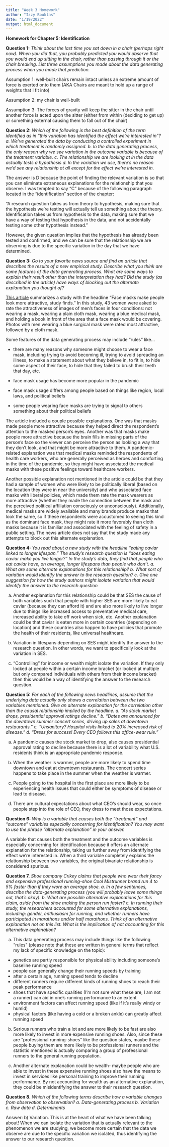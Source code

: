 ```yaml
---
title: "Week 3 Homework"
author: "Izzy Bouklas"
date: "1/19/2022"
output: html_document
---
```


**Homework for Chapter 5: Identification**


**Question 1:** _Think about the last time you sat down in a chair (perhaps right now). When you did that, you probably predicted you would observe that you would end up sitting in the chair, rather than passing through it or the chair breaking. List three assumptions you made about the data generating process when you made that prediction._

Assumption 1: well-built chairs remain intact unless an extreme amount of force is exerted onto them (AKA Chairs are meant to hold up a range of weights that I fit into)

Assumption 2: my chair is well-built 

Assumption 3: The forces of gravity will keep the sitter in the chair until another force is acted upon the sitter (either from within (deciding to get up) or something external causing them to fall out of the chair)


**Question 2:**	_Which of the following is the best definition of the term identified as in “this variation has identified the effect we’re interested in”?_
_a.	We’ve generated the data by conducting a controlled experiment in which treatment is randomly assigned._
_b.	In the data generating process, the only reason why we see variation in the outcome variable is because of the treatment variable._
_c.	The relationship we are looking at in the data actually tests a hypothesis_
_d.	In the variation we use, there’s no reason we’d see any relationship at all except for the effect we’re interested in. _
 
The answer is D because the point of finding the relevant variation is so that you can eliminate extraneous explanations for the relationship that you observe. I was tempted to say "C" because of the following paragraph located in the "identification" section of the chapter:

"A research question takes us from theory to hypothesis, making sure that the hypothesis we’re testing will actually tell us something about the theory. Identification takes us from hypothesis to the data, making sure that we have a way of testing that hypothesis in the data, and not accidentally testing some other hypothesis instead." 

However, the given question implies that the hypothesis has already been tested and confirmed, and we can be sure that the relationship we are observing is due to the specific variation in the day that we have determined. 
 
 
**Question 3:**	_Go to your favorite news source and find an article that describes the results of a new empirical study. Describe what you think are some features of the data generating process. What are some ways to explain their result other than the interpretation they had? Did the study (as described in the article) have ways of blocking out the alternate explanation you thought of?_ 

[This article](https://www.theguardian.com/world/2022/jan/13/face-masks-make-people-look-more-attractive-study-finds) summarizes a study with the headline "Face masks make people look more attractive, study finds." In this study, 43 women were asked to rate the attractiveness of images of men's faces in four conditions: not wearing a mask, wearing a plain cloth mask, wearing a blue medical mask, and holding a book in front of the area that a face mask would be covering. Photos with men wearing a blue surgical mask were rated most attractive, followed by a cloth mask. 

Some features of the data generating process may include "rules" like...

- there are many reasons why someone might choose to wear a face mask, including trying to avoid becoming ill, trying to avoid spreading an illness, to make a statement about what they believe in, to fit in, to hide some aspect of their face, to hide that they failed to brush their teeth that day, etc.

- face mask usage has become more popular in the pandemic 

- face mask usage differs among people based on things like region, local laws, and political beliefs

- some people wearing face masks are trying to signal to others something about their political beliefs


The article included a couple possible explanations. One was that masks made people more attractive because they helped direct the respondent's attention to the masked person's eyes. Another was that masks make people more attractive because the brain fills in missing parts of the person's face so the viewer can perceive the person as looking a way that they don't look, and that might be more attractive to them. A pandemic-related explanation was that medical masks reminded the respondents of health care workers, who are generally perceived as heroes and comforting in the time of the pandemic, so they might have associated the medical masks with these positive feelings toward healthcare workers. 

Another possible explanation not mentioned in the article could be that they had a sample of women who were likely to be politically liberal (based on the location they were in near the university) and who associated face masks with liberal policies, which made them rate the mask wearers as more attractive (whether they made the connection between the mask and the perceived political affiliation consciously or unconsciously). Additionally, medical masks are widely available and many brands produce masks that look the same, so if these respondents were accustomed to seeing this kind as the dominant face mask, they might rate it more favorably than cloth masks because it is familiar and associated with the feeling of safety in a public setting. The news article does not say that the study made any attempts to block out this alternate explanation. 

**Question 4:**	_You read about a new study with the headline “eating caviar linked to longer lifespan.” The study’s research question is “does eating caviar make you live longer?” In the study’s data, they find that people who eat caviar have, on average, longer lifespans than people who don’t. _
_a.	What are some alternate explanations for this relationship? _
_b.	What sort of variation would identify the answer to the research question? _
_c.	Give one suggestion for how the study authors might isolate variation that would identify the answer to the research question_

a) Another explanation for this relationship could be that SES the cause of both variables such that people with higher SES are more likely to eat caviar (because they can afford it) and are also more likely to live longer due to things like increased access to preventative medical care, increased ability to take off work when sick, etc. Another explanation could be that caviar is eaten more in certain countries (depending on location) and these countries also happen to have policies that promote the health of their residents, like universal healthcare. 

b) Variation in lifespans depending on SES might identify the answer to the research question. In other words, we want to specifically look at the variation in SES.

c) "Controlling" for income or wealth might isolate the variation. If they only looked at people within a certain income bracket (or looked at multiple but only compared individuals with others from their income bracket) then this would be a way of identifying the answer to the research question. 

**Question 5:**	_For each of the following news headlines, assume that the underlying data actually only shows a correlation between the two variables mentioned. Give an alternate explanation for the correlation other than the causal relationship implied by the headline. _
_a.	“As stock market drops, presidential approval ratings decline.”_
_b.	“Dates are announced for the downtown summer concert series, driving up sales at downtown restaurants.” _
_c.	“Unsanitary? Hospital visits linked to 20% increased risk of disease.” _
_d.	“Dress for success! Every CEO follows this office-wear rule.”_

a) A pandemic causes the stock market to drop, also causes presidential approval rating to decline because there is a lot of variability what U.S. residents think is an appropriate pandemic response. 

b) When the weather is warmer, people are more likely to spend time downtown and eat at downtown restaurants. The concert series happens to take place in the summer when the weather is warmer. 

c) People going to the hospital in the first place are more likely to be experiencing health issues that could either be symptoms of disease or lead to disease. 

d) There are cultural expectations about what CEO's should wear, so once people step into the role of CEO, they dress to meet those expectations. 

**Question 6:**	_Why is a variable that causes both the “treatment” and “outcome” variables especially concerning for identification? You may want to use the phrase “alternate explanation” in your answer._

A variable that causes both the treatment and the outcome variables is especially concerning for identification because it offers an alternate explanation for the relationship, taking us further away from identifying the effect we're interested in. When a third variable completely explains the relationship between two variables, the original bivariate relationship is considered spurious.

**Question 7.**	_Shoe company Crikey claims that people who wear their fancy and expensive professional running-shoe Cool Mistrunner brand run 4 to 5% faster than if they wore an average shoe. _
_a.	In a few sentences, describe the data-generating process (you will probably leave some things out, that’s okay). _
_b.	What are possible alternative explanations for this claim, aside from the shoe making the person run faster?_
_c.	In running their study, the researchers accounted for some alternative explanations, including: gender, enthusiasm for running, and whether runners have participated in marathons and/or half marathons. Think of an alternative explanation not on this list. What is the implication of not accounting for this alternative explanation?_

a) This data generating process may include things like the following "rules" (please note that these are written in general terms that reflect my lack of specific knowledge on the topic):
- genetics are partly responsible for physical ability including someone's baseline running speed
- people can generally change their running speeds by training 
- after a certain age, running speed tends to decline
- different runners require different kinds of running shoes to reach their peak performance
- shoes that have specific qualities (I'm not sure what these are, I am not a runner) can aid in one's running performance to an extent 
- environment factors can affect running speed (like if it's really windy or humid)
- physical factors (like having a cold or a broken ankle) can greatly affect running speed

b) Serious runners who train a lot and are more likely to be fast are also more likely to invest in more expensive running shoes. Also, since these are "professional running-shoes" like the question states, maybe these people buying them are more likely to be professional runners and the statistic mentioned is actually comparing a group of professional runners to the general running population. 

c) Another alternate explanation could be wealth- maybe people who are able to invest in these expensive running shoes also have the means to invest in services like personal training to improve their running performance. By not accounting for wealth as an alternative explanation, they could be misidentifying the answer to their research question.

**Question 8.**	_Which of the following terms describe how a variable changes from observation to observation?_
_a.	Data-generating process _
_b.	Variation _
_c.	Raw data _
_d.	Determinants_

Answer: b) Variation. This is at the heart of what we have been talking about! When we can isolate the variation that is actually relevant to the phenomenon we are studying, we become more certain that the data we observe are due to the specific variation we isolated, thus identifying the answer to our research question. 


